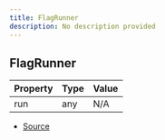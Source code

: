 ```yaml
---
title: FlagRunner
description: No description provided
---
```


## FlagRunner

| Property | Type | Value |
| ----------- | ----------- | ----------- |
| run | any | N/A |


- [Source](https://github.com/underctrl-io/commandkit/blob/141d1404ab18a8e659209a0fab65466bf3b6dd85/packages/commandkit/src/flags/feature-flags.ts#L71)